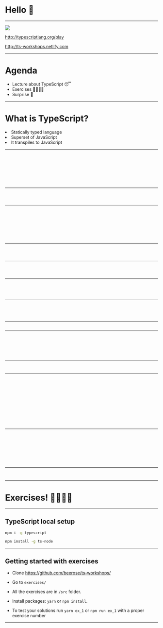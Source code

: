 


<Head>
  <title>TypeScript workshops</title>
</Head>

# Hello 👋

---

<img src={ts} />
<br />

http://typescriptlang.org/play

http://ts-workshops.netlify.com

---

# Agenda

<ul>
  <li>Lecture about TypeScript 😴</li>
  <li>Exercises 🙇‍♀️🙇‍♂️</li>
  <li>Surprise 🙊</li> 
</ul>

---

# What is TypeScript?

<Appear>
  <li>Statically typed language</li>
  <li>Superset of JavaScript</li>
  <li>It transpiles to JavaScript</li>
</Appear>

---

<CodeSurfer>

  ```typescript 1 file=./src/basicTypes.ts title="Basic data types" subtitle="Strings"
  ```

  ```typescript 3 file=./src/basicTypes.ts title="Basic data types" subtitle="Booleans"
  ```

  ```typescript 5 file=./src/basicTypes.ts title="Basic data types" subtitle="Numbers"
  ```

  ```typescript 7:8 file=./src/basicTypes.ts title="Basic data types" subtitle="Arrays"
  ```

  ```typescript 10:12 file=./src/basicTypes.ts title="Basic data types" subtitle="Any"
  ```

  ```typescript 14:16 file=./src/basicTypes.ts title="Basic data types" subtitle="Void"
  ```

  ```typescript 19:26 file=./src/basicTypes.ts title="Basic data types" subtitle="Never"
  ```

  ```typescript 28:30 file=./src/basicTypes.ts title="Basic data types" subtitle=Object
  ```

</CodeSurfer>

---

<CodeSurfer>

```typescript 1:2 file=./src/typeAssertions.ts title="Type assertions"
```

```typescript 4 file=./src/typeAssertions.ts title="Type assertions" subtitle="I know better, TypeScript"
```

```typescript 6 file=./src/typeAssertions.ts title="Type assertions" subtitle="I know better, TypeScript"
```

</CodeSurfer>

---

<!-- Types vs interfaces  -->
<CodeSurferColumns>

<Step subtitle="Declaration">

```typescript 2:5 file=./src/interfaces.ts title="Interface"
```
```typescript 2:5 file=./src/types.ts title="Type"
```

</Step>

<Step subtitle="Use as dictionary">

```typescript 7:19 file=./src/interfaces.ts title="Interface"
```

```typescript 7:11 file=./src/types.ts title="Type"
```

</Step>

<Step subtitle="Declaration merging">

```typescript 21:29 file=./src/interfaces.ts title="Interface"
```

```typescript 13:22 file=./src/types.ts title="Type"
```

</Step>

<Step subtitle="Extending definitions">

```typescript 31:33 file=./src/interfaces.ts title="Interface"
```

```typescript 24:26 file=./src/types.ts title="Type"
```

</Step>

</CodeSurferColumns>

---


<!-- Structural type system  -->
<CodeSurfer>


```typescript 1:9 file=./src/structuralTypeSystem.ts title="Structural type system"
```

```typescript 11 file=./src/structuralTypeSystem.ts title="Structural type system"
```

```typescript 13:18 file=./src/structuralTypeSystem.ts title="Structural type system"
```
</CodeSurfer>

---

<CodeSurfer>

```typescript 1:3 file=./src/dictsAndObjects.ts title="Dictionaries" subtitle="Basic definition"
```

```typescript 5:7 file=./src/dictsAndObjects.ts title="Dictionaries" subtitle="Dynamic definition"
```

```typescript 9:10 file=./src/dictsAndObjects.ts title="Dictionaries" subtitle="Index signatures"
```

</CodeSurfer>

---

<!-- Immutable data -->
<CodeSurfer>

```typescript 2:7 file=./src/immutableData.ts title="Immutable data" subtitle="You can call me Ola"
```

```typescript 11:22 file=./src/immutableData.ts title="Immutable data" subtitle="Now you can't"
```

```typescript 26:36 file=./src/immutableData.ts title="Immutable data" subtitle="Using readonly keyword"
```

```typescript 39:40 file=./src/immutableData.ts title="Immutable data" subtitle="The same goes for variables"
```

</CodeSurfer>

---

<CodeSurferColumns>

  <Step subtitle="Numeric enums">

```typescript 2:7 file=./src/enums.ts title="TypeScript"
```

```js 1:8 file=./src/enums.js title="JavaScript"
```

  </Step>

  <Step subtitle="String enums">

```typescript 11:16 file=./src/enums.ts title="TypeScript"
```

```js 10:17 file=./src/enums.js title="JavaScript"
```
  </Step>

</CodeSurferColumns>

---

<CodeSurfer>


```typescript 19:25 file=./src/enums.ts title="Enums are tricky" subtitle="WTF, TypeScript?"
```

</CodeSurfer>

---

<!-- Generics -->

<CodeSurfer>

```typescript 1 file=./src/generics.tsx title="Generics" subtitle="Generic function declaration"
```

```typescript 3 file=./src/generics.tsx title="Generics" subtitle="Pass type argument"
```

```typescript 5 file=./src/generics.tsx title="Generics" subtitle="Use type argument inference"
```

```typescript 7:14 file=./src/generics.tsx title="Generics" subtitle="Generics in React"
```

```typescript 16:18 file=./src/generics.tsx title="Generics" subtitle="Generics in React"
```

```typescript 20 file=./src/generics.tsx title="Generics" subtitle="Generics in React"
```

</CodeSurfer>

---

<CodeSurfer>

```typescript 1:3 file=./src/typeGuards.ts title="Type guards" subtitle="Using typeof"
```

```typescript 5:7 file=./src/typeGuards.ts title="Type guards" subtitle="User defined"
```

</CodeSurfer>

---

<!-- Advanced types -->

<CodeSurfer>

```typescript 2:20 file=./src/advancedTypes.ts title="Advanced types" subtitle="Intersection types"
```

```typescript 23:25 file=./src/advancedTypes.ts title="Advanced types" subtitle="Union types"
```

```typescript 27 file=./src/advancedTypes.ts title="Advanced types" subtitle="String literals types"
```

```typescript 29 file=./src/advancedTypes.ts title="Advanced types" subtitle="Numeric literals types"
```

```typescript 32:50 file=./src/advancedTypes.ts title="Advanced types" subtitle="Discriminated unions"
```

```typescript 52:64 file=./src/advancedTypes.ts title="Advanced types" subtitle="Exhaustiveness checking"
```

```typescript 67:81 file=./src/advancedTypes.ts title="Advanced types" subtitle="Index types"
```

```typescript 83:89 file=./src/advancedTypes.ts title="Advanced types" subtitle="Index types"
```

```typescript 92:110 file=./src/advancedTypes.ts title="Advanced types" subtitle="Mapped types"
```

```typescript 113:116 file=./src/advancedTypes.ts title="Advanced types" subtitle="Conditional types"
```

```typescript 118:125 file=./src/advancedTypes.ts title="Advanced types" subtitle="Conditional types"
```

```typescript 127:130 file=./src/advancedTypes.ts title="Advanced types" subtitle="Conditional types"
```

</CodeSurfer>

---

<CodeSurfer>

```typescript 2:15 file=./src/utilityTypes.ts subtitle="Partial" title="Utility types"
```

```typescript 18:32 file=./src/utilityTypes.ts subtitle="Readonly" title="Utility types"
```

```typescript 34:44 file=./src/utilityTypes.ts subtitle="Pick" title="Utility types"
```

```typescript 46:47 file=./src/utilityTypes.ts subtitle="Omit" title="Utility types"
```

```typescript 49:50 file=./src/utilityTypes.ts subtitle="Parameters" title="Utility types"
```

```typescript 52:53 file=./src/utilityTypes.ts subtitle="Return type" title="Utility types"
```

```typescript 58:60 file=./src/utilityTypes.ts subtitle="Exclude" title="Utility types"
```

```typescript 62:64 file=./src/utilityTypes.ts subtitle="Extract" title="Utility types"
```

</CodeSurfer>

---

<CodeSurfer>

```typescript 1:14 file=./src/statelessComponent.tsx subtitle="Stateless Component" title="TypeScript with React"
```

```typescript 1:19 file=./src/statefullComponent.tsx subtitle="Statefull Component" title="TypeScript with React"
```

</CodeSurfer>

---

# Exercises! 🙇‍♀️🙇‍♂️

---

## TypeScript local setup

```sh
npm i -g typescript

npm install -g ts-node
```

---

## Getting started with exercises

* Clone https://github.com/beerose/ts-workshops/

* Go to `exercises/`

* All the exercises are in `/src` folder.

* Install packages: `yarn` or `npm install`.

* To test your solutions run `yarn ex_1` or `npm run ex_1` with a proper exercise number

---
